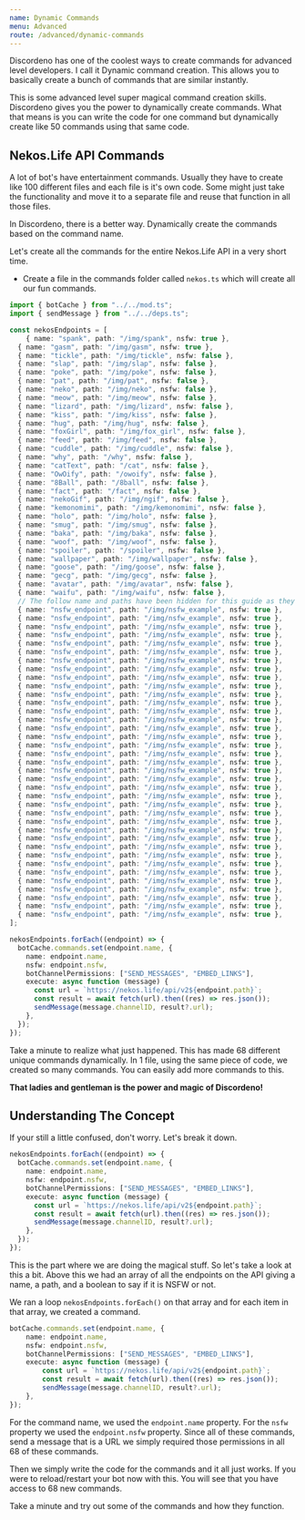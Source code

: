 ```yaml
---
name: Dynamic Commands
menu: Advanced
route: /advanced/dynamic-commands
---
```


Discordeno has one of the coolest ways to create commands for advanced level developers. I call it Dynamic command creation. This allows you to basically create a bunch of commands that are similar instantly.

This is some advanced level super magical command creation skills. Discordeno gives you the power to dynamically create commands. What that means is you can write the code for one command but dynamically create like 50 commands using that same code.

## Nekos.Life API Commands

A lot of bot's have entertainment commands. Usually they have to create like 100 different files and each file is it's own code. Some might just take the functionality and move it to a separate file and reuse that function in all those files.

In Discordeno, there is a better way. Dynamically create the commands based on the command name.

Let's create all the commands for the entire Nekos.Life API in a very short time.

- Create a file in the commands folder called `nekos.ts` which will create all our fun commands.

```ts
import { botCache } from "../../mod.ts";
import { sendMessage } from "../../deps.ts";

const nekosEndpoints = [
	{ name: "spank", path: "/img/spank", nsfw: true },
  { name: "gasm", path: "/img/gasm", nsfw: true },
  { name: "tickle", path: "/img/tickle", nsfw: false },
  { name: "slap", path: "/img/slap", nsfw: false },
  { name: "poke", path: "/img/poke", nsfw: false },
  { name: "pat", path: "/img/pat", nsfw: false },
  { name: "neko", path: "/img/neko", nsfw: false },
  { name: "meow", path: "/img/meow", nsfw: false },
  { name: "lizard", path: "/img/lizard", nsfw: false },
  { name: "kiss", path: "/img/kiss", nsfw: false },
  { name: "hug", path: "/img/hug", nsfw: false },
  { name: "foxGirl", path: "/img/fox_girl", nsfw: false },
  { name: "feed", path: "/img/feed", nsfw: false },
  { name: "cuddle", path: "/img/cuddle", nsfw: false },
  { name: "why", path: "/why", nsfw: false },
  { name: "catText", path: "/cat", nsfw: false },
  { name: "OwOify", path: "/owoify", nsfw: false },
  { name: "8Ball", path: "/8ball", nsfw: false },
  { name: "fact", path: "/fact", nsfw: false },
  { name: "nekoGif", path: "/img/ngif", nsfw: false },
  { name: "kemonomimi", path: "/img/kemonomimi", nsfw: false },
  { name: "holo", path: "/img/holo", nsfw: false },
  { name: "smug", path: "/img/smug", nsfw: false },
  { name: "baka", path: "/img/baka", nsfw: false },
  { name: "woof", path: "/img/woof", nsfw: false },
  { name: "spoiler", path: "/spoiler", nsfw: false },
  { name: "wallpaper", path: "/img/wallpaper", nsfw: false },
  { name: "goose", path: "/img/goose", nsfw: false },
  { name: "gecg", path: "/img/gecg", nsfw: false },
  { name: "avatar", path: "/img/avatar", nsfw: false },
  { name: "waifu", path: "/img/waifu", nsfw: false },
  // The follow name and paths have been hidden for this guide as they are NSFW.
  { name: "nsfw_endpoint", path: "/img/nsfw_example", nsfw: true },
  { name: "nsfw_endpoint", path: "/img/nsfw_example", nsfw: true },
  { name: "nsfw_endpoint", path: "/img/nsfw_example", nsfw: true },
  { name: "nsfw_endpoint", path: "/img/nsfw_example", nsfw: true },
  { name: "nsfw_endpoint", path: "/img/nsfw_example", nsfw: true },
  { name: "nsfw_endpoint", path: "/img/nsfw_example", nsfw: true },
  { name: "nsfw_endpoint", path: "/img/nsfw_example", nsfw: true },
  { name: "nsfw_endpoint", path: "/img/nsfw_example", nsfw: true },
  { name: "nsfw_endpoint", path: "/img/nsfw_example", nsfw: true },
  { name: "nsfw_endpoint", path: "/img/nsfw_example", nsfw: true },
  { name: "nsfw_endpoint", path: "/img/nsfw_example", nsfw: true },
  { name: "nsfw_endpoint", path: "/img/nsfw_example", nsfw: true },
  { name: "nsfw_endpoint", path: "/img/nsfw_example", nsfw: true },
  { name: "nsfw_endpoint", path: "/img/nsfw_example", nsfw: true },
  { name: "nsfw_endpoint", path: "/img/nsfw_example", nsfw: true },
  { name: "nsfw_endpoint", path: "/img/nsfw_example", nsfw: true },
  { name: "nsfw_endpoint", path: "/img/nsfw_example", nsfw: true },
  { name: "nsfw_endpoint", path: "/img/nsfw_example", nsfw: true },
  { name: "nsfw_endpoint", path: "/img/nsfw_example", nsfw: true },
  { name: "nsfw_endpoint", path: "/img/nsfw_example", nsfw: true },
  { name: "nsfw_endpoint", path: "/img/nsfw_example", nsfw: true },
  { name: "nsfw_endpoint", path: "/img/nsfw_example", nsfw: true },
  { name: "nsfw_endpoint", path: "/img/nsfw_example", nsfw: true },
  { name: "nsfw_endpoint", path: "/img/nsfw_example", nsfw: true },
  { name: "nsfw_endpoint", path: "/img/nsfw_example", nsfw: true },
  { name: "nsfw_endpoint", path: "/img/nsfw_example", nsfw: true },
  { name: "nsfw_endpoint", path: "/img/nsfw_example", nsfw: true },
  { name: "nsfw_endpoint", path: "/img/nsfw_example", nsfw: true },
  { name: "nsfw_endpoint", path: "/img/nsfw_example", nsfw: true },
  { name: "nsfw_endpoint", path: "/img/nsfw_example", nsfw: true },
  { name: "nsfw_endpoint", path: "/img/nsfw_example", nsfw: true },
  { name: "nsfw_endpoint", path: "/img/nsfw_example", nsfw: true },
  { name: "nsfw_endpoint", path: "/img/nsfw_example", nsfw: true },
  { name: "nsfw_endpoint", path: "/img/nsfw_example", nsfw: true },
  { name: "nsfw_endpoint", path: "/img/nsfw_example", nsfw: true },
  { name: "nsfw_endpoint", path: "/img/nsfw_example", nsfw: true },
  { name: "nsfw_endpoint", path: "/img/nsfw_example", nsfw: true },
];

nekosEndpoints.forEach((endpoint) => {
  botCache.commands.set(endpoint.name, {
    name: endpoint.name,
    nsfw: endpoint.nsfw,
    botChannelPermissions: ["SEND_MESSAGES", "EMBED_LINKS"],
    execute: async function (message) {
      const url = `https://nekos.life/api/v2${endpoint.path}`;
      const result = await fetch(url).then((res) => res.json());
      sendMessage(message.channelID, result?.url);
    },
  });
});
```

Take a minute to realize what just happened. This has made 68 different unique commands dynamically. In 1 file, using the same piece of code, we created so many commands. You can easily add more commands to this.

**That ladies and gentleman is the power and magic of Discordeno!**

## Understanding The Concept

If your still a little confused, don't worry. Let's break it down.

```ts
nekosEndpoints.forEach((endpoint) => {
  botCache.commands.set(endpoint.name, {
    name: endpoint.name,
    nsfw: endpoint.nsfw,
    botChannelPermissions: ["SEND_MESSAGES", "EMBED_LINKS"],
    execute: async function (message) {
      const url = `https://nekos.life/api/v2${endpoint.path}`;
      const result = await fetch(url).then((res) => res.json());
      sendMessage(message.channelID, result?.url);
    },
  });
});
```

This is the part where we are doing the magical stuff. So let's take a look at this a bit. Above this we had an array of all the endpoints on the API giving a name, a path, and a boolean to say if it is NSFW or not.

We ran a loop `nekosEndpoints.forEach()` on that array and for each item in that array, we created a command.

```ts
botCache.commands.set(endpoint.name, {
	name: endpoint.name,
	nsfw: endpoint.nsfw,
	botChannelPermissions: ["SEND_MESSAGES", "EMBED_LINKS"],
	execute: async function (message) {
		const url = `https://nekos.life/api/v2${endpoint.path}`;
		const result = await fetch(url).then((res) => res.json());
		sendMessage(message.channelID, result?.url);
	},
});
```

For the command name, we used the `endpoint.name` property. For the `nsfw` property we used the `endpoint.nsfw` property. Since all of these commands, send a message that is a URL we simply required those permissions in all 68 of these commands.

Then we simply write the code for the commands and it all just works. If you were to reload/restart your bot now with this. You will see that you have access to 68 new commands.

Take a minute and try out some of the commands and how they function.

